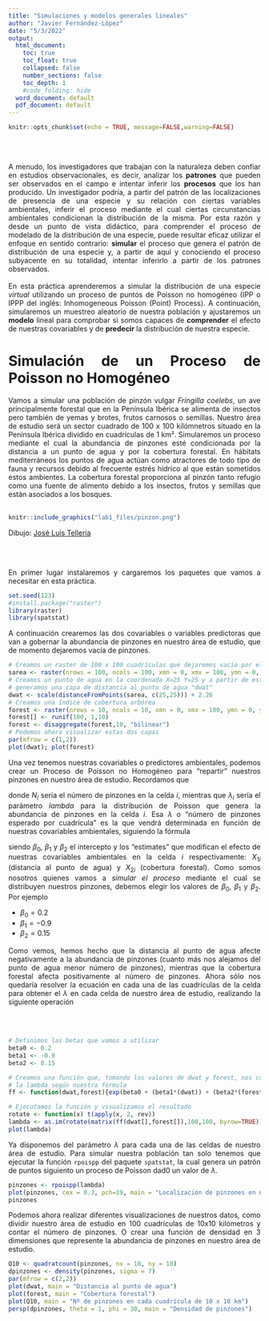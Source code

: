 ```yaml
---
title: "Simulaciones y modelos generales lineales"
author: "Javier Fernández-López"
date: "5/3/2022"
output:
  html_document:
    toc: true
    toc_float: true
    collapsed: false
    number_sections: false
    toc_depth: 1
    #code_folding: hide
  word_document: default
  pdf_document: default
---
```


<style>
body {
text-align: justify}
</style>

```r
knitr::opts_chunk$set(echo = TRUE, message=FALSE,warning=FALSE)
```
<br/><br/>

A menudo, los investigadores que trabajan con la naturaleza deben confiar en estudios observacionales, es decir, analizar los **patrones** que pueden ser observados en el campo e intentar inferir los **procesos** que los han producido. Un investigador podría, a partir del patrón de las localizaciones de presencia de una especie y su relación con ciertas variables ambientales, inferir el proceso mediante el cual ciertas circunstancias ambientales condicionan la distribución de la misma. Por esta razón y desde un punto de vista didáctico, para comprender el proceso de modelado de la distribución de una especie,  puede resultar eficaz utilizar el enfoque en sentido contrario: **simular** el proceso que genera el patrón de distribución de una especie y, a partir de aquí y conociendo el proceso subyacente en su totalidad, intentar inferirlo a partir de los patrones observados.
<br/><br/>
En esta práctica aprenderemos a simular la distribución de una especie _virtual_ utilizando un proceso de puntos de Poisson no homogéneo (IPP o IPPP del inglés: Inhomogeneous Poisson (Point) Process). A continuación, simularemos un muestreo aleatorio de nuestra población y ajustaremos un **modelo** lineal para comprobar si somos capaces de **comprender** el efecto de nuestras covariables y de **predecir** la distribución de nuestra especie. 

# Simulación de un Proceso de Poisson no Homogéneo

Vamos a simular una población de pinzón vulgar _Fringilla coelebs_, un ave principalmente forestal que en la Península Ibérica se alimenta de insectos pero también de yemas y brotes, frutos carnosos o semillas. Nuestro área de estudio será un sector cuadrado de 100 x 100 kilómnetros situado en la Península Ibérica dividido en cuadrículas de 1 km². Simularemos un proceso mediante el cual la abundancia de pinzones esté condicionada por la distancia a un punto de agua y por la cobertura forestal. En hábitats mediterráneos los puntos de agua actúan como atractores de todo tipo de fauna y recursos debido al frecuente estrés hídrico al que están sometidos estos ambientes. La cobertura forestal proporciona al pinzón tanto refugio como una fuente de alimento debido a los insectos, frutos y semillas que están asociados a los bosques.
<br/><br/> 
```r
knitr::include_graphics("lab1_files/pinzon.png")
```


Dibujo: [José Luis Tellería](https://scholar.google.es/citations?user=r6kE5m0AAAAJ&hl=es)

<br/><br/> 

En primer lugar instalaremos y cargaremos los paquetes que vamos a necesitar en esta práctica.
```r
set.seed(123)
#install.package("raster")
library(raster)
library(spatstat)

```
A continuación crearemos las dos covariables o variables predictoras que van a gobernar la abundancia de pinzones en nuestro área de estudio, que de momento dejaremos vacía de pinzones.
```r
# Creamos un raster de 100 x 100 cuadrículas que dejaremos vacío por el momento
sarea <- raster(nrows = 100, ncols = 100, xmn = 0, xmx = 100, ymn = 0, ymx = 100)
# Creamos un punto de agua en la coordenada X=25 Y=25 y a partir de este punto
# generamos una capa de distancia al punto de agua "dwat"
dwat <- scale(distanceFromPoints(sarea, c(25,25))) + 2.26
# Creamos una índice de cobertura arbórea
forest <- raster(nrows = 10, ncols = 10, xmn = 0, xmx = 100, ymn = 0, ymx = 100)
forest[] <- runif(100, 1,10)
forest <- disaggregate(forest,10, "bilinear")
# Podemos ahora visualizar estas dos capas
par(mfrow = c(1,2))
plot(dwat); plot(forest)

```

Una vez tenemos nuestras covariables o predictores ambientales, podemos crear un Proceso de Poisson no Homogéneo para "repartir" nuestros pinzones en nuestro área de estudio. Recordamos que
\begin{equation}
\tag{Eq 1}\label{eq1}
N_i \sim Poiss(\lambda_i)
\end{equation}

donde $N_i$ sería el número de pinzones en la celda _i_, mientras que $\lambda_i$ sería el parámetro _lambda_ para la distribución de Poisson que genera la abundancia de pinzones en la celda _i_. Esa $\lambda$ o "número de pinzones esperado por cuadrícula" es la que vendrá determinada en función de nuestras covariables ambientales, siguiendo la fórmula

\begin{equation}
\tag{Eq 2}\label{eq2}
log(\lambda_i) = \beta_0 + \beta_1 * X_{1i} + \beta_2 * X_{2i}
\end{equation}

siendo $\beta_0$, $\beta_1$ y $\beta_2$ el intercepto y los "estimates" que modifican el efecto de nuestras covariables ambientales en la celda _i_ respectivamente: $X_{1i}$ (distancia al punto de agua) y $X_{2i}$ (cobertura forestal).
Como somos nosotros quienes vamos a *simular el proceso* mediante el cual se distribuyen nuestros pinzones, debemos elegir los valores de $\beta_0$, $\beta_1$ y $\beta_2$. Por ejemplo

*   $\beta_{0} = 0.2$
*   $\beta_{1} = -0.9$
*   $\beta_{2} = 0.15$

Como vemos, hemos hecho que la distancia al punto de agua afecte negativamente a la abundancia de pinzones (cuanto más nos alejamos del punto de agua menor número de pinzones), mientras que la cobertura forestal afecta positivamente al número de pinzones. Ahora sólo nos quedaría resolver la ecuación en cada una de las cuadrículas de la celda para obtener el $\lambda$ en cada celda de nuestro área de estudio, realizando la siguiente operación

\begin{equation}
\tag{Eq 3}\label{eq3}
\lambda_i = exp(0.2 - (0.9 * dwat) + (0.15 * forest))
\end{equation}
<br/><br/> 

```r
# Definimos las betas que vamos a utilizar
beta0 <- 0.2
beta1 <- -0.9
beta2 <- 0.15

# Creamos una función que, tomando los valores de dwat y forest, nos calcule 
# la lambda según nuestra fórmula
ff <- function(dwat,forest){exp(beta0 + (beta1*(dwat)) + (beta2*(forest)))}

# Ejecutamos la función y visualizamos el resultado
rotate <- function(x) t(apply(x, 2, rev))
lambda <- as.im(rotate(matrix(ff(dwat[],forest[]),100,100, byrow=TRUE)))
plot(lambda)
```

Ya disponemos del parámetro $\lambda$ para cada una de las celdas de nuestro área de estudio. Para simular nuestra población tan solo tenemos que ejecutar la función `rpoispp` del paquete `spatstat`, la cual genera un patrón de puntos siguiento un proceso de Poisson dad0 un valor de $\lambda$.

```r
pinzones <- rpoispp(lambda)
plot(pinzones, cex = 0.3, pch=19, main = "Localización de pinzones en nuestro área de estudio")
pinzones
```

Podemos ahora realizar diferentes visualizaciones de nuestros datos, como dividir nuestro área de estudio en 100 cuadrículas de 10x10 kilómetros y contar el número de pinzones. O crear una función de densidad en 3 dimensiones que represente la abundancia de pinzones en nuestro área de estudio.

```r
Q10 <- quadratcount(pinzones, nx = 10, ny = 10)
dpinzones <- density(pinzones, sigma = 7)
par(mfrow = c(2,2))
plot(dwat, main = "Distancia al punto de agua")
plot(forest, main = "Cobertura forestal")
plot(Q10, main = "Nº de pinzones en cada cuadrícula de 10 x 10 km")
persp(dpinzones, theta = 1, phi = 30, main = "Densidad de pinzones")
```




